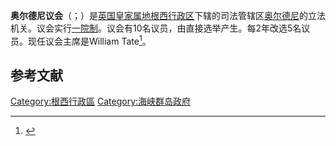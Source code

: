 '''奥尔德尼议会'''（{{lang-en|States of Alderney}}；{{lang-fr|États d'Aurigny}}）是[[英国|英国]][[皇家属地|皇家属地]][[根西行政区|根西行政区]]下辖的司法管辖区[[奥尔德尼|奥尔德尼]]的立法机关。议会实行[[一院制|一院制]]。议会有10名议员，由直接选举产生。每2年改选5名议员。现任议会主席是William Tate<ref>{{cite web |url=http://www.alderney.gov.gg/article/4077/States-Members |title=States Members |publisher=States of Alderney |access-date=2020-11-24 |archive-date=2020-10-21 |archive-url=https://web.archive.org/web/20201021224050/http://alderney.gov.gg/article/4077/States-Members |dead-url=no }}</ref>。

== 参考文献 ==
{{reflist}}
{{英国立法机关}}
[[Category:根西行政區|Category:根西行政區]]
[[Category:海峡群岛政府|Category:海峡群岛政府]]